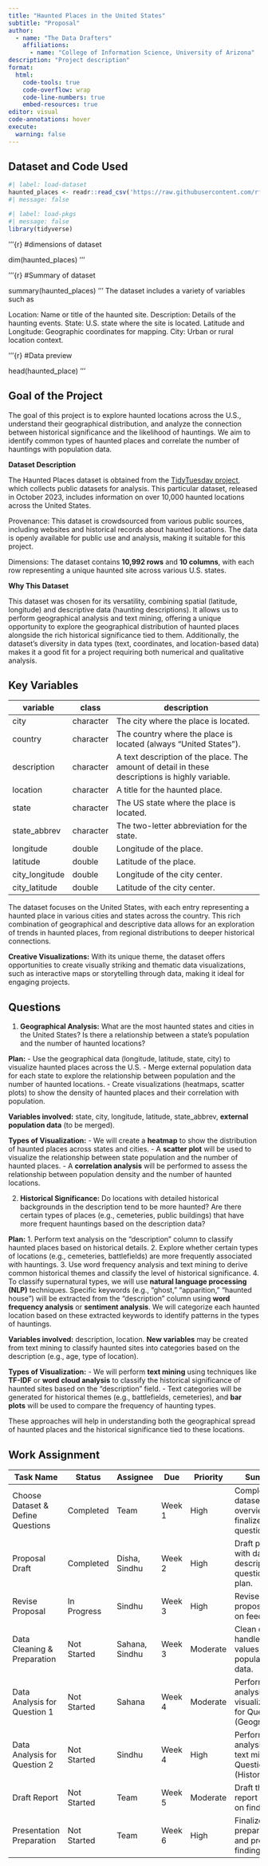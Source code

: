 ```yaml
---
title: "Haunted Places in the United States"
subtitle: "Proposal"
author: 
  - name: "The Data Drafters"
    affiliations:
      - name: "College of Information Science, University of Arizona"
description: "Project description"
format:
  html:
    code-tools: true
    code-overflow: wrap
    code-line-numbers: true
    embed-resources: true
editor: visual
code-annotations: hover
execute:
  warning: false
---
```


## Dataset and Code Used

```r
#| label: load-dataset
haunted_places <- readr::read_csv('https://raw.githubusercontent.com/rfordatascience/tidytuesday/master/data/2023/2023-10-10/haunted_places.csv')
#| message: false
```

```r
#| label: load-pkgs
#| message: false
library(tidyverse)
```

'''{r}
#dimensions of dataset

dim(haunted_places)
'''

'''{r}
#Summary of dataset

summary(haunted_places)
'''
The dataset includes a variety of variables such as

Location: Name or title of the haunted site.
Description: Details of the haunting events.
State: U.S. state where the site is located.
Latitude and Longitude: Geographic coordinates for mapping.
City: Urban or rural location context.

'''{r}
#Data preview

head(haunted_place)
'''


## Goal of the Project
The goal of this project is to explore haunted locations across the U.S., understand their geographical distribution, and analyze the connection between historical significance and the likelihood of hauntings. We aim to identify common types of haunted places and correlate the number of hauntings with population data.

**Dataset Description**

The Haunted Places dataset is obtained from the [TidyTuesday project](https://github.com/rfordatascience/tidytuesday), which collects public datasets for analysis. This particular dataset, released in October 2023, includes information on over 10,000 haunted locations across the United States.

Provenance: This dataset is crowdsourced from various public sources, including websites and historical records about haunted locations. The data is openly available for public use and analysis, making it suitable for this project.

Dimensions: The dataset contains **10,992 rows** and **10 columns**, with each row representing a unique haunted site across various U.S. states.

**Why This Dataset**

This dataset was chosen for its versatility, combining spatial (latitude, longitude) and descriptive data (haunting descriptions). It allows us to perform geographical analysis and text mining, offering a unique opportunity to explore the geographical distribution of haunted places alongside the rich historical significance tied to them. Additionally, the dataset's diversity in data types (text, coordinates, and location-based data) makes it a good fit for a project requiring both numerical and qualitative analysis.


## Key Variables

| **variable**   | **class** | **description**                                                                                 |
|----------------|-----------|-------------------------------------------------------------------------------------------------|
| city           | character | The city where the place is located.                                                            |
| country        | character | The country where the place is located (always "United States").                                |
| description    | character | A text description of the place. The amount of detail in these descriptions is highly variable. |
| location       | character | A title for the haunted place.                                                                  |
| state          | character | The US state where the place is located.                                                        |
| state_abbrev   | character | The two-letter abbreviation for the state.                                                      |
| longitude      | double    | Longitude of the place.                                                                         |
| latitude       | double    | Latitude of the place.                                                                          |
| city_longitude | double    | Longitude of the city center.                                                                   |
| city_latitude  | double    | Latitude of the city center.                                                                    |


The dataset focuses on the United States, with each entry representing a haunted place in various cities and states across the country. This rich combination of geographical and descriptive data allows for an exploration of trends in haunted places, from regional distributions to deeper historical connections.


**Creative Visualizations:** With its unique theme, the dataset offers opportunities to create visually striking and thematic data visualizations, such as interactive maps or storytelling through data, making it ideal for engaging projects.



## Questions

1. **Geographical Analysis:** What are the most haunted states and cities in the United States? Is there a relationship between a state's population and the number of haunted locations?

**Plan:** 
- Use the geographical data (longitude, latitude, state, city) to visualize haunted places across the U.S.
- Merge external population data for each state to explore the relationship between population and the number of haunted locations.
- Create visualizations (heatmaps, scatter plots) to show the density of haunted places and their correlation with population.

**Variables involved:** state, city, longitude, latitude, state_abbrev, **external population data** (to be merged).

**Types of Visualization:**
- We will create a **heatmap** to show the distribution of haunted places across states and cities.
- A **scatter plot** will be used to visualize the relationship between state population and the number of haunted places. 
- A **correlation analysis** will be performed to assess the relationship between population density and the number of haunted locations.



2. **Historical Significance:** Do locations with detailed historical backgrounds in the description tend to be more haunted? Are there certain types of places (e.g., cemeteries, public buildings) that have more frequent hauntings based on the description data?

**Plan:** 
1. Perform text analysis on the "description" column to classify haunted places based on historical details.
2. Explore whether certain types of locations (e.g., cemeteries, battlefields) are more frequently associated with hauntings.
3. Use word frequency analysis and text mining to derive common historical themes and classify the level of historical significance.
4. To classify supernatural types, we will use **natural language processing (NLP)** techniques. Specific keywords (e.g., "ghost," "apparition," "haunted house") will be extracted from the "description" column using **word frequency analysis** or **sentiment analysis**. We will categorize each haunted location based on these extracted keywords to identify patterns in the types of hauntings.


**Variables involved:** description, location. **New variables** may be created from text mining to classify haunted sites into categories based on the description (e.g., age, type of location).

**Types of Visualization:**
- We will perform **text mining** using techniques like **TF-IDF** or **word cloud analysis** to classify the historical significance of haunted sites based on the "description" field.
- Text categories will be generated for historical themes (e.g., battlefields, cemeteries), and **bar plots** will be used to compare the frequency of haunting types.


These approaches will help in understanding both the geographical spread of haunted places and the historical significance tied to these locations.

## Work Assignment

| Task Name                         | Status      | Assignee        | Due    | Priority  | Summary                                                                |
|-----------------------------------|-------------|-----------------|--------|-----------|------------------------------------------------------------------------|
| Choose Dataset & Define Questions | Completed   | Team            | Week 1 | High      | Complete dataset overview and finalize questions.                      |
| Proposal Draft                    | Completed   | Disha, Sindhu   | Week 2 | High      | Draft proposal with dataset description, questions, and plan.          |
| Revise Proposal                   | In Progress | Sindhu          | Week 3 | High      | Revise proposal based on feedback.                                     |
| Data Cleaning & Preparation       | Not Started | Sahana, Sindhu  | Week 3 | Moderate  | Clean dataset, handle missing values, merge population data.           |
| Data Analysis for Question 1      | Not Started | Sahana          | Week 4 | Moderate  | Perform analysis and visualizations for Question 1 (Geographical).     |
| Data Analysis for Question 2      | Not Started | Sindhu          | Week 4 | High      | Perform analysis and text mining for Question 2 (Historical).          |
| Draft Report                      | Not Started | Team            | Week 5 | Moderate  | Draft the final report based on findings.                              |
| Presentation Preparation          | Not Started | Team            | Week 6 | High      | Finalize report, prepare slides, and present findings.                 |


